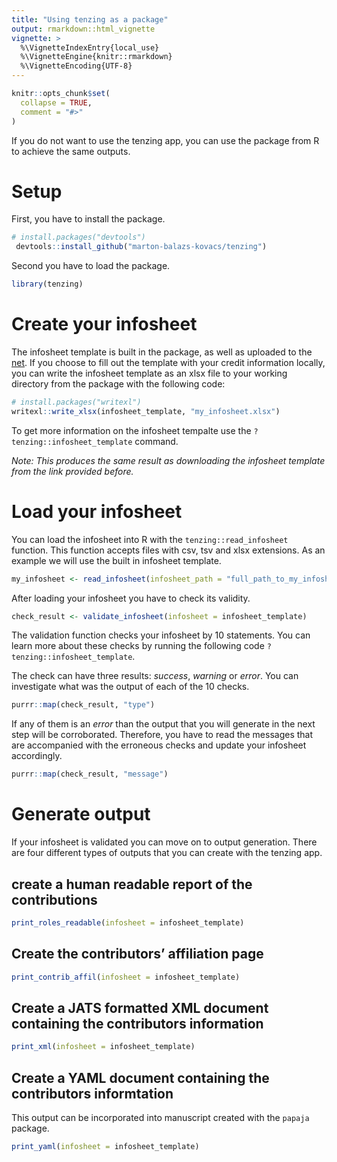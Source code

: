 ```yaml
---
title: "Using tenzing as a package"
output: rmarkdown::html_vignette
vignette: >
  %\VignetteIndexEntry{local_use}
  %\VignetteEngine{knitr::rmarkdown}
  %\VignetteEncoding{UTF-8}
---
```


```r
knitr::opts_chunk$set(
  collapse = TRUE,
  comment = "#>"
)
```

If you do not want to use the tenzing app, you can use the package from R to achieve the same outputs.

# Setup

First, you have to install the package.

```r
# install.packages("devtools")
 devtools::install_github("marton-balazs-kovacs/tenzing")
```

Second you have to load the package.

```r
library(tenzing)
```

# Create your infosheet

The infosheet template is built in the package, as well as uploaded to the [net](https://docs.google.com/spreadsheets/d/1Gl0cwqN_nTsdFH9yhSvi9NypBfDCEhViGq4A3MnBrG8/edit?usp=sharing). If you choose to fill out the template with your credit information locally, you can write the infosheet template as an xlsx file to your working directory from the package with the following code:

```r
# install.packages("writexl")
writexl::write_xlsx(infosheet_template, "my_infosheet.xlsx")
```

To get more information on the infosheet tempalte use the `?tenzing::infosheet_template` command.

_Note: This produces the same result as downloading the infosheet template from the link provided before._

# Load your infosheet

You can load the infosheet into R with the `tenzing::read_infosheet` function. This function accepts files with csv, tsv and xlsx extensions.
As an example we will use the built in infosheet template.

```r
my_infosheet <- read_infosheet(infosheet_path = "full_path_to_my_infosheet_with_extension")
```

After loading your infosheet you have to check its validity.

```r
check_result <- validate_infosheet(infosheet = infosheet_template)
```

The validation function checks your infosheet by 10 statements. You can learn more about these checks by running the following code `?tenzing::infosheet_template`.

The check can have three results: _success_, _warning_ or _error_. You can investigate what was the output of each of the 10 checks.

```r
purrr::map(check_result, "type")
```

If any of them is an _error_ than the output that you will generate in the next step will be corroborated. Therefore, you have to read the messages that are accompanied with the erroneous checks and update your infosheet accordingly.

```r
purrr::map(check_result, "message")
```

# Generate output

If your infosheet is validated you can move on to output generation. There are four different types of outputs that you can create with the tenzing app.

## create a human readable report of the contributions

```r
print_roles_readable(infosheet = infosheet_template)
```

## Create the contributors' affiliation page

```r
print_contrib_affil(infosheet = infosheet_template)
```

## Create a JATS formatted XML document containing the contributors information

```r
print_xml(infosheet = infosheet_template)
```

## Create a YAML document containing the contributors informtation

This output can be incorporated into manuscript created with the `papaja` package.

```r
print_yaml(infosheet = infosheet_template)
```

